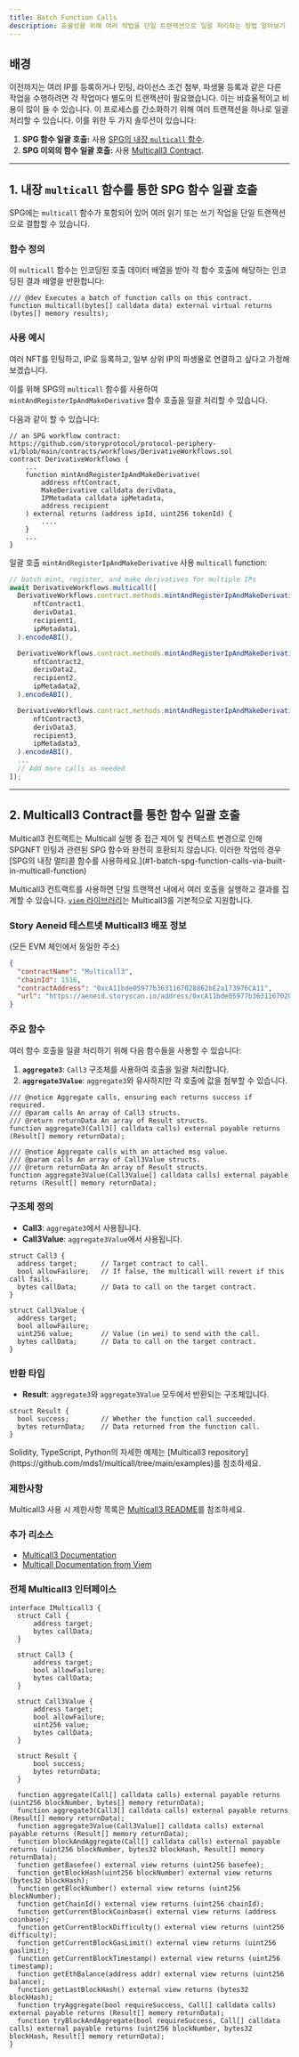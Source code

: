 ```yaml
---
title: Batch Function Calls
description: 효율성을 위해 여러 작업을 단일 트랜잭션으로 일괄 처리하는 방법 알아보기
---
```


## 배경

이전까지는 여러 IP를 등록하거나 민팅, 라이선스 조건 첨부, 파생물 등록과 같은 다른 작업을 수행하려면 각 작업마다 별도의 트랜잭션이 필요했습니다. 이는 비효율적이고 비용이 많이 들 수 있습니다. 이 프로세스를 간소화하기 위해 여러 트랜잭션을 하나로 일괄 처리할 수 있습니다. 이를 위한 두 가지 솔루션이 있습니다:

1. **SPG 함수 일괄 호출:** 사용 [SPG의 내장 `multicall` 함수](#1-batch-spg-function-calls-via-built-in-multicall-function).
2. **SPG 이외의 함수 일괄 호출:** 사용 [Multicall3 Contract](#2-batch-function-calls-via-multicall3-contract).

***

## 1. 내장 `multicall` 함수를 통한 SPG 함수 일괄 호출

SPG에는 `multicall` 함수가 포함되어 있어 여러 읽기 또는 쓰기 작업을 단일 트랜잭션으로 결합할 수 있습니다.

### 함수 정의

이 `multicall` 함수는 인코딩된 호출 데이터 배열을 받아 각 함수 호출에 해당하는 인코딩된 결과 배열을 반환합니다:

```solidity Solidity
/// @dev Executes a batch of function calls on this contract.
function multicall(bytes[] calldata data) external virtual returns (bytes[] memory results);
```

### 사용 예시

여러 NFT를 민팅하고, IP로 등록하고, 일부 상위 IP의 파생물로 연결하고 싶다고 가정해 보겠습니다.

이를 위해 SPG의 `multicall` 함수를 사용하여 `mintAndRegisterIpAndMakeDerivative` 함수 호출을 일괄 처리할 수 있습니다.

다음과 같이 할 수 있습니다:

```solidity Solidity
// an SPG workflow contract: https://github.com/storyprotocol/protocol-periphery-v1/blob/main/contracts/workflows/DerivativeWorkflows.sol
contract DerivativeWorkflows {
    ...
    function mintAndRegisterIpAndMakeDerivative(
        address nftContract,
        MakeDerivative calldata derivData,
        IPMetadata calldata ipMetadata,
        address recipient
    ) external returns (address ipId, uint256 tokenId) {
        ....
    }
    ...
}
```

일괄 호출 `mintAndRegisterIpAndMakeDerivative` 사용 `multicall` function:

```javascript JavaScript
// batch mint, register, and make derivatives for multiple IPs
await DerivativeWorkflows.multicall([
  DerivativeWorkflows.contract.methods.mintAndRegisterIpAndMakeDerivative(
      nftContract1,
      derivData1,
      recipient1,
      ipMetadata1,
  ).encodeABI(),

  DerivativeWorkflows.contract.methods.mintAndRegisterIpAndMakeDerivative(
      nftContract2,
      derivData2,
      recipient2,
      ipMetadata2,
  ).encodeABI(),

  DerivativeWorkflows.contract.methods.mintAndRegisterIpAndMakeDerivative(
      nftContract3,
      derivData3,
      recipient3,
      ipMetadata3,
  ).encodeABI(),
  ...
  // Add more calls as needed
]);
```

***

## 2. Multicall3 Contract를 통한 함수 일괄 호출

<Warning>
  Multicall3 컨트랙트는 Multicall 실행 중 접근 제어 및 컨텍스트 변경으로 인해 SPGNFT 민팅과 관련된 SPG 함수와 완전히 호환되지 않습니다. 이러한 작업의 경우 [SPG의 내장 멀티콜 함수를 사용하세요.](#1-batch-spg-function-calls-via-built-in-multicall-function)
</Warning>

Multicall3 컨트랙트를 사용하면 단일 트랜잭션 내에서 여러 호출을 실행하고 결과를 집계할 수 있습니다. [`viem` 라이브러리](https://viem.sh/docs/contract/multicall#multicall)는 Multicall3를 기본적으로 지원합니다.

### Story Aeneid 테스트넷 Multicall3 배포 정보

(모든 EVM 체인에서 동일한 주소)

```json
{
  "contractName": "Multicall3",
  "chainId": 1516,
  "contractAddress": "0xcA11bde05977b3631167028862bE2a173976CA11",
  "url": "https://aeneid.storyscan.io/address/0xcA11bde05977b3631167028862bE2a173976CA11"
}
```

### 주요 함수

여러 함수 호출을 일괄 처리하기 위해 다음 함수들을 사용할 수 있습니다:

1. **`aggregate3`**: `Call3` 구조체를 사용하여 호출을 일괄 처리합니다.
2. **`aggregate3Value`**: `aggregate3`와 유사하지만 각 호출에 값을 첨부할 수 있습니다.

```solidity Solidity
/// @notice Aggregate calls, ensuring each returns success if required.
/// @param calls An array of Call3 structs.
/// @return returnData An array of Result structs.
function aggregate3(Call3[] calldata calls) external payable returns (Result[] memory returnData);

/// @notice Aggregate calls with an attached msg value.
/// @param calls An array of Call3Value structs.
/// @return returnData An array of Result structs.
function aggregate3Value(Call3Value[] calldata calls) external payable returns (Result[] memory returnData);
```

### 구조체 정의

* **Call3**: `aggregate3`에서 사용됩니다.
* **Call3Value**: `aggregate3Value`에서 사용됩니다.

```solidity Solidity
struct Call3 {
  address target;      // Target contract to call.
  bool allowFailure;   // If false, the multicall will revert if this call fails.
  bytes callData;      // Data to call on the target contract.
}

struct Call3Value {
  address target;
  bool allowFailure;
  uint256 value;       // Value (in wei) to send with the call.
  bytes callData;      // Data to call on the target contract.
}
```

### 반환 타입

* **Result**: `aggregate3`와 `aggregate3Value` 모두에서 반환되는 구조체입니다.

```solidity Solidity
struct Result {
  bool success;        // Whether the function call succeeded.
  bytes returnData;    // Data returned from the function call.
}
```

<Note>
  Solidity, TypeScript, Python의 자세한 예제는 [Multicall3 repository](https://github.com/mds1/multicall/tree/main/examples)를 참조하세요.
</Note>

### 제한사항

Multicall3 사용 시 제한사항 목록은 [Multicall3 README](https://github.com/mds1/multicall/blob/main/README.md#batch-contract-writes)를 참조하세요.

### 추가 리소스

* [Multicall3 Documentation](https://github.com/mds1/multicall/blob/main/README.md)
* [Multicall Documentation from Viem](https://viem.sh/docs/contract/multicall#multicall)

### 전체 Multicall3 인터페이스

```solidity Solidity
interface IMulticall3 {
  struct Call {
      address target;
      bytes callData;
  }

  struct Call3 {
      address target;
      bool allowFailure;
      bytes callData;
  }

  struct Call3Value {
      address target;
      bool allowFailure;
      uint256 value;
      bytes callData;
  }

  struct Result {
      bool success;
      bytes returnData;
  }

  function aggregate(Call[] calldata calls) external payable returns (uint256 blockNumber, bytes[] memory returnData);
  function aggregate3(Call3[] calldata calls) external payable returns (Result[] memory returnData);
  function aggregate3Value(Call3Value[] calldata calls) external payable returns (Result[] memory returnData);
  function blockAndAggregate(Call[] calldata calls) external payable returns (uint256 blockNumber, bytes32 blockHash, Result[] memory returnData);
  function getBasefee() external view returns (uint256 basefee);
  function getBlockHash(uint256 blockNumber) external view returns (bytes32 blockHash);
  function getBlockNumber() external view returns (uint256 blockNumber);
  function getChainId() external view returns (uint256 chainId);
  function getCurrentBlockCoinbase() external view returns (address coinbase);
  function getCurrentBlockDifficulty() external view returns (uint256 difficulty);
  function getCurrentBlockGasLimit() external view returns (uint256 gaslimit);
  function getCurrentBlockTimestamp() external view returns (uint256 timestamp);
  function getEthBalance(address addr) external view returns (uint256 balance);
  function getLastBlockHash() external view returns (bytes32 blockHash);
  function tryAggregate(bool requireSuccess, Call[] calldata calls) external payable returns (Result[] memory returnData);
  function tryBlockAndAggregate(bool requireSuccess, Call[] calldata calls) external payable returns (uint256 blockNumber, bytes32 blockHash, Result[] memory returnData);
}
```

